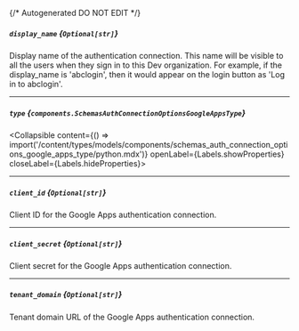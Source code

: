 {/* Autogenerated DO NOT EDIT  */}

##### `display_name` *{`Optional[str]`}*
Display name of the authentication connection. This name will be
visible to all the users when they sign in to this Dev
organization. For example, if the display_name is 'abclogin', then
it would appear on the login button as 'Log in to abclogin'.


---
##### `type` *{`components.SchemasAuthConnectionOptionsGoogleAppsType`}*
<Collapsible content={() => import('/content/types/models/components/schemas_auth_connection_options_google_apps_type/python.mdx')} openLabel={Labels.showProperties} closeLabel={Labels.hideProperties}>
</Collapsible>

---
##### `client_id` *{`Optional[str]`}*
Client ID for the Google Apps authentication connection.

---
##### `client_secret` *{`Optional[str]`}*
Client secret for the Google Apps authentication connection.


---
##### `tenant_domain` *{`Optional[str]`}*
Tenant domain URL of the Google Apps authentication connection.



